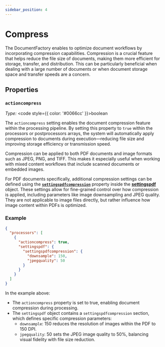 ```yaml
---
sidebar_position: 4
---
```


# Compress

The DocumentFactory enables to optimize document workflows by incorporating compression capabilities.
Compression is a crucial feature that helps reduce the file size of documents, making them more efficient for storage,
transfer, and distribution. This can be particularly beneficial when dealing with a large number of documents or
when document storage space and transfer speeds are a concern.

## Properties

### `actioncompress`

*Type:* <code style={{ color: '#0066cc' }}>boolean</code>

The `actioncompress` setting enables the document compression feature within the processing pipeline.
By setting this property to `true` within the processors or postprocessors arrays, the system will automatically apply
compression to documents during execution—reducing file size and improving storage efficiency or transmission speed.

Compression can be applied to both PDF documents and image formats such as JPEG, PNG, and TIFF. This makes it especially
useful when working with mixed content workflows that include scanned documents or embedded images.

For PDF documents specifically, additional compression settings can be defined using the
[**`settingspdfcompression`**](./pdfsettings#settingspdfcompression) property inside the [**settingspdf**](./pdfsettings) object.
These settings allow for fine-grained control over how compression is applied, including parameters like image downsampling and JPEG quality.
They are not applicable to image files directly, but rather influence how image content within PDFs is optimized.

### Example

```json title="pipeline.json"
{
  "processors": [
    {
      "actioncompress": true,
      "settingspdf": {
        "settingspdfcompression": {
          "downsample": 150,
          "jpegquality": 50
        }
      }
    }
  ]
}
```
In the example above:

- The `actioncompress` property is set to true, enabling document compression during processing.
- The `settingspdf` object contains a `settingspdfcompression` section, which defines specific compression parameters:
    - `downsample`: 150 reduces the resolution of images within the PDF to 150 DPI.
    - `jpegquality`: 50 sets the JPEG image quality to 50%, balancing visual fidelity with file size reduction.
